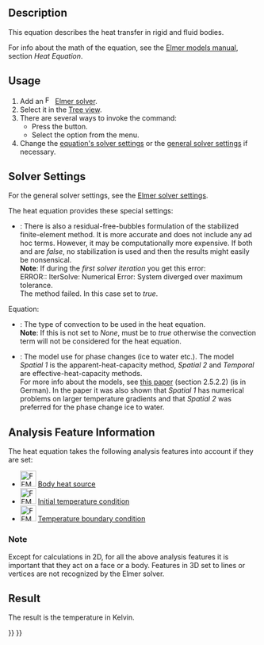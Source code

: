 <languages/>

{{Docnav
|[[FEM_EquationFlux|Flux equation]]
|[[FEM_SolverControl|Solver job control]]
|[[FEM_Workbench|FEM]]
|IconL=FEM_EquationFlux.svg
|IconR=FEM_SolverControl.svg
|IconC=Workbench_FEM.svg
}}

{{GuiCommand
|Name=FEM EquationHeat
|MenuLocation=Solve → Heat equation
|Workbenches=[[FEM_Workbench|FEM]]
|Version=0.17
|SeeAlso=[[FEM_tutorial|FEM tutorial]]
}}

==Description==

This equation describes the heat transfer in rigid and fluid bodies.

For info about the math of the equation, see the [https://www.elmerfem.org/blog/documentation/ Elmer models manual], section ''Heat Equation''.

==Usage==

# Add an [[Image:FEM_SolverElmer.svg|16px|link=FEM_SolverElmer#Equations]] [[FEM_SolverElmer#Equations|Elmer solver]].
# Select it in the [[Tree_view|Tree view]].
# There are several ways to invoke the command:
#* Press the {{Button|[[Image:FEM_EquationHeat.svg|16px]] [[FEM_EquationHeat|Heat equation]]}} button.
#* Select the {{MenuCommand|Solve → [[Image:FEM_EquationHeat.svg|16px]] Heat equation}} option from the menu.
# Change the [[#Solver_Settings|equation's solver settings]] or the [[FEM_SolverElmer_SolverSettings|general solver settings]] if necessary.

==Solver Settings==

For the general solver settings, see the [[FEM_SolverElmer_SolverSettings|Elmer solver settings]].

The heat equation provides these special settings:
* {{PropertyData|Bubbles}}: There is also a residual-free-bubbles formulation of the stabilized finite-element method. It is more accurate and does not include any ad hoc terms. However, it may be computationally more expensive. If both {{PropertyData|Bubbles}} and {{PropertyData|[[FEM_SolverElmer_SolverSettings#Base|Stabilize]]}} are ''false'', no stabilization is used and then the results might easily be nonsensical.</br>'''Note''': If during the ''first solver iteration'' you get this error:</br> ERROR:: IterSolve: Numerical Error: System diverged over maximum tolerance.</br>The {{PropertyData|Bubbles}} method failed. In this case set {{PropertyData|[[FEM_SolverElmer_SolverSettings#Base|Stabilize]]}} to ''true''.

Equation:
* {{PropertyData|Convection}}: The type of convection to be used in the heat equation.</br>'''Note''': If this is not set to ''None'', {{PropertyData|[[FEM_SolverElmer_SolverSettings#Base|Stabilize]]}} must be to ''true'' otherwise the convection term will not be considered for the heat equation.
* {{PropertyData|Phase Change Model}}: The model use for phase changes (ice to water etc.). The model '' Spatial 1'' is the apparent-heat-capacity method, ''Spatial 2'' and ''Temporal'' are effective-heat-capacity methods.</br>For more info about the models, see [https://blog.rwth-aachen.de/gfd/files/2017/07/BT_2013_Schueller_elmer_icemole.pdf this paper] (section 2.5.2.2) (is in German). In the paper it was also shown that ''Spatial 1'' has numerical problems on larger temperature gradients and that ''Spatial 2'' was preferred for the phase change ice to water.

==Analysis Feature Information==

The heat equation takes the following analysis features into account if they are set:

* [[Image:FEM_ConstraintBodyHeatSource.svg|32px]] [[FEM_ConstraintBodyHeatSource|Body heat source]]
* [[Image:FEM_ConstraintInitialTemperature.svg|32px]] [[FEM_ConstraintInitialTemperature|Initial temperature condition]]
* [[Image:FEM_ConstraintTemperature.svg|32px]] [[FEM_ConstraintTemperature|Temperature boundary condition]]

===Note===

Except for calculations in 2D, for all the above analysis features it is important that they act on a face or a body. Features in 3D set to lines or vertices are not recognized by the Elmer solver.

==Result==

The result is the temperature in Kelvin.


{{Docnav
|[[FEM_EquationFlux|Flux equation]]
|[[FEM_SolverControl|Solver job control]]
|[[FEM_Workbench|FEM]]
|IconL=FEM_EquationFlux.svg
|IconR=FEM_SolverControl.svg
|IconC=Workbench_FEM.svg
}}

{{FEM Tools navi{{#translation:}}}}
{{Userdocnavi{{#translation:}}}}
{{clear}}